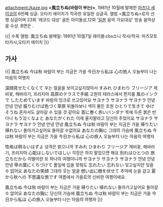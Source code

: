 attachment:/kaze.jpg
'''<風立ちぬ(바람이 부는)>''', 1981년 10월에 발매한 [[마츠다 세이코]]의 6번째 싱글. 오타키 에이치가 작곡한 유일한 싱글곡. 앨범 <風立ちぬ>로의 선행 싱글이며 23회 '레코드 대상' 골든 아이돌상,12회 '[[일본]] 음악 가요대상' 방송 음악상을 수상.
B면은 <Romance>.

{{|
수록 앨범: 風立ちぬ
발매일: 1981년 10월7일
레이블:cbs소니
작사/작곡: 마츠모토 타카시,오타키 에이치
|}}

== 가사 ==
{{{#!html
<iframe width="560" height="315" src="//www.youtube.com/embed/5RXVPMQ0dGs" frameborder="0" allowfullscreen></iframe>
}}}

{{|
風立ちぬ 今は秋
바람이 부는 지금은 가을
今日から私は 心の旅人
오늘부터 나는 마음의 여행자

涙顔見せたくなくて
우는 얼굴을 보이고싶지않아서
すみれ ひまわり フリージア
제비꽃, 해바라기, 프리지아
高原のテラスで手紙
고원의 테라스에서 편지를
風のインクで したためています
바람의 잉크로 쓰고있어요
サヨナラ サヨナラ サヨナラ
안녕 안녕 안녕
振りむけば色づく草原
뒤돌아보니 색이 물든 초원
ひとりで生きて ゆけそうね
혼자서도 살아갈 수 있을 것 같아요
首に巻く赤いバンダナ
목에 두른 붉은 반다나
もう泣くなよと あなたがくれた
이제 울지말라고 당신이 주었지요
サヨナラ サヨナラ サヨナラ
안녕 안녕 안녕
風立ちぬ 今は秋
바람이 부는 지금은 가을
帰りたい 帰れない 
돌아가고싶어요 돌아갈 수없어요
あなたの胸に
그대의 가슴에
風立ちぬ 今は秋
바람이 부는 지금은 가을
今日から私は 心の旅人
오늘부터 나는 마음의 여행자

性格は明るいはずよ
성격은 밝으니까
すみれ ひまわり フリージア
제비꽃, 해바라기, 프리지아
心配はしないでほしい
걱정은 하지 말았으면 해요
別れはひとつの 旅立ちだから
이별이란 또 하나의 여행이니까
サヨナラ サヨナラ サヨナラ
안녕 안녕 안녕
草の葉にくちづけて
풀잎에 입을 맞춰도
忘れたい 忘れない 
잊고싶지만 잊을 수 없어요 
あなたの笑顔
그대의 웃는 얼굴
想い出に眼を伏せて
추억에 눈을 감고
夏から秋への 不思議な旅です
여름에서 가을로의 신비한 여행이에요

風立ちぬ 今は秋
바람이 부는 지금은 가을
帰りたい 帰れない 
돌아가고싶어요 돌아갈 수 없어요
あなたの胸に
당신의 가슴에
風立ちぬ 今は秋
바람이 부는 지금은 가을
今日から私は 心の旅人
오늘부터 나는 마음의 여행자
|}}
